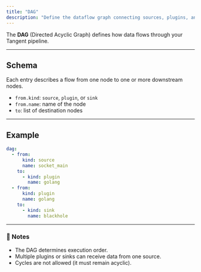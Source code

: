 ```yaml
---
title: "DAG"
description: "Define the dataflow graph connecting sources, plugins, and sinks."
---
```


The **DAG** (Directed Acyclic Graph) defines how data flows through your Tangent pipeline.

---

## Schema
<ParamField path="dag" type="list">
Each entry describes a flow from one node to one or more downstream nodes.



* `from.kind`: `source`, `plugin`, or `sink`
* `from.name`: name of the node
* `to`: list of destination nodes
</ParamField>

---

## Example
```yaml tangent.yaml icon=settings
dag:
  - from:
      kind: source
      name: socket_main
    to:
      - kind: plugin
        name: golang
  - from:
      kind: plugin
      name: golang
    to:
      - kind: sink
        name: blackhole
````

---

### 🧠 Notes

* The DAG determines execution order.
* Multiple plugins or sinks can receive data from one source.
* Cycles are not allowed (it must remain acyclic).
